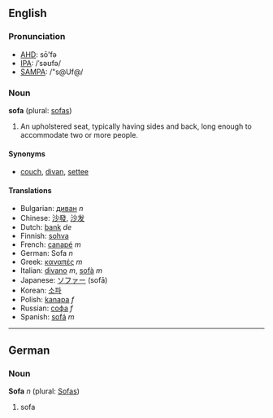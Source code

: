 ==English==
===Pronunciation===
*[[w:AHD|AHD]]: sō'fə
*[[w:IPA|IPA]]: /ˈsəʊfə/
*[[w:SAMPA|SAMPA]]: /"s@Uf@/

===Noun===
'''sofa''' (plural: [[sofas]])

# An upholstered seat, typically having sides and back, long enough to accommodate two or more people.

====Synonyms====
*[[couch]], [[divan]], [[settee]]

====Translations====
*Bulgarian: [[диван]] ''n''
*Chinese: [[沙發]], [[沙发]]
*Dutch: [[bank]] ''de''
*Finnish: [[sohva]]
*French: [[canapé]] ''m''
*German: Sofa ''n''
*Greek: [[καναπές]] ''m''
*Italian: [[divano]] ''m'', [[sofà]] ''m''
*Japanese: [[ソファー]] (sofā)
*Korean: [[소파]]
*Polish: [[kanapa]] ''f''
*Russian: [[софа]] ''f''
*Spanish: [[sofá]] ''m''

----

==German==
===Noun===
'''Sofa''' ''n'' (plural: [[Sofas]])

# sofa